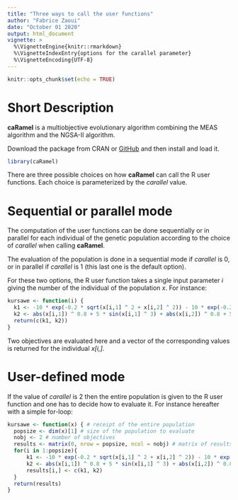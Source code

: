 ```yaml
---
title: "Three ways to call the user functions"
author: "Fabrice Zaoui"
date: "October 01 2020"
output: html_document
vignette: >
  %\VignetteEngine{knitr::rmarkdown}
  %\VignetteIndexEntry{options for the carallel parameter}
  %\VignetteEncoding{UTF-8}
---
```


```r
knitr::opts_chunk$set(echo = TRUE)
```
# Short Description

**caRamel** is a multiobjective evolutionary algorithm combining the MEAS algorithm and the NGSA-II algorithm.

Download the package from CRAN or [GitHub](https://github.com/fzao/caRamel) and then install and load it.

```r
library(caRamel)
```

There are three possible choices on how **caRamel** can call the R user functions. Each choice is parameterized by the *carallel* value.

# Sequential or parallel mode

The computation of the user functions can be done sequentially or in parallel for each individual of the genetic population according to the choice of *carallel* when calling **caRamel**.

The evaluation of the population is done in a sequential mode if *carallel* is 0, or in parallel if *carallel* is 1 (this last one is the default option).

For these two options, the R user function takes a single input parameter *i* giving the number of the individual of the population *x*. For instance:

```r
kursawe <- function(i) {
  k1 <- -10 * exp(-0.2 * sqrt(x[i,1] ^ 2 + x[i,2] ^ 2)) - 10 * exp(-0.2 * sqrt(x[i,2] ^2 + x[i,3] ^ 2))
  k2 <- abs(x[i,1]) ^ 0.8 + 5 * sin(x[i,1] ^ 3) + abs(x[i,2]) ^ 0.8 + 5 * sin(x[i,2] ^3) + abs(x[i,3]) ^ 0.8 + 5 * sin(x[i,3] ^ 3)
  return(c(k1, k2))
}
```

Two objectives are evaluated here and a vector of the corresponding values is returned for the individual *x[i,]*.

# User-defined mode

If the value of *carallel* is 2 then the entire population is given to the R user function and one has to decide how to evaluate it. For instance hereafter with a simple for-loop:

```r
kursawe <- function(x) { # receipt of the entire population
  popsize <- dim(x)[1] # size of the population to evaluate
  nobj <- 2 # number of objectives
  results <- matrix(0, nrow = popsize, ncol = nobj) # matrix of results
  for(i in 1:popsize){
      k1 <- -10 * exp(-0.2 * sqrt(x[i,1] ^ 2 + x[i,2] ^ 2)) - 10 * exp(-0.2 * sqrt(x[i,2] ^2 + x[i,3] ^ 2))
      k2 <- abs(x[i,1]) ^ 0.8 + 5 * sin(x[i,1] ^ 3) + abs(x[i,2]) ^ 0.8 + 5 * sin(x[i,2] ^3) + abs(x[i,3]) ^ 0.8 + 5 * sin(x[i,3] ^ 3)
      results[i,] <- c(k1, k2)
  }
  return(results)
}
```

